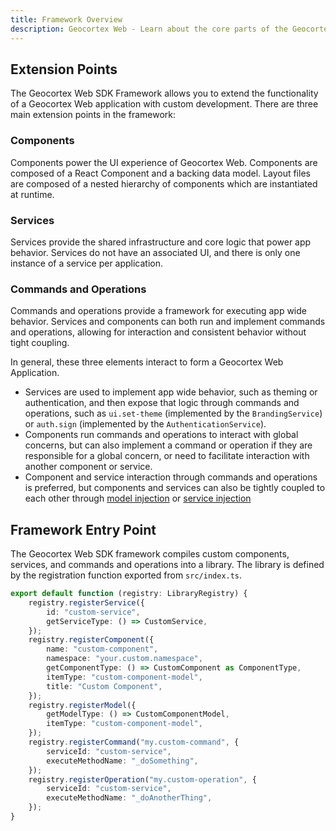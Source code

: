 ```yaml
---
title: Framework Overview
description: Geocortex Web - Learn about the core parts of the Geocortex Web SDK
---
```



## Extension Points

The Geocortex Web SDK Framework allows you to extend the functionality of a Geocortex Web application with custom development. There are three main extension points in the framework:

### Components

Components power the UI experience of Geocortex Web. Components are composed of a React Component and a backing data model. Layout files are composed of a nested hierarchy of components which are instantiated at runtime.

### Services

Services provide the shared infrastructure and core logic that power app behavior. Services do not have an associated UI, and there is only one instance of a service per application.

### Commands and Operations

Commands and operations provide a framework for executing app wide behavior. Services and components can both run and implement commands and operations, allowing for interaction and consistent behavior without tight coupling.

<!-- TODO-API links to components -->

In general, these three elements interact to form a Geocortex Web Application.

-   Services are used to implement app wide behavior, such as theming or authentication, and then expose that logic through commands and operations, such as `ui.set-theme` (implemented by the `BrandingService`) or `auth.sign` (implemented by the `AuthenticationService`).
-   Components run commands and operations to interact with global concerns, but can also implement a command or operation if they are responsible for a global concern, or need to facilitate interaction with another component or service.
-   Component and service interaction through commands and operations is preferred, but components and services can also be tightly coupled to each other through [model injection](sdk-component-interactions.mdx#importing-models) or [service injection](sdk-service-injection.mdx)

## Framework Entry Point

The Geocortex Web SDK framework compiles custom components, services, and commands and operations into a library. The library is defined by the registration function exported from `src/index.ts`.

```ts title="src/index.ts"
export default function (registry: LibraryRegistry) {
    registry.registerService({
        id: "custom-service",
        getServiceType: () => CustomService,
    });
    registry.registerComponent({
        name: "custom-component",
        namespace: "your.custom.namespace",
        getComponentType: () => CustomComponent as ComponentType,
        itemType: "custom-component-model",
        title: "Custom Component",
    });
    registry.registerModel({
        getModelType: () => CustomComponentModel,
        itemType: "custom-component-model",
    });
    registry.registerCommand("my.custom-command", {
        serviceId: "custom-service",
        executeMethodName: "_doSomething",
    });
    registry.registerOperation("my.custom-operation", {
        serviceId: "custom-service",
        executeMethodName: "_doAnotherThing",
    });
}
```
